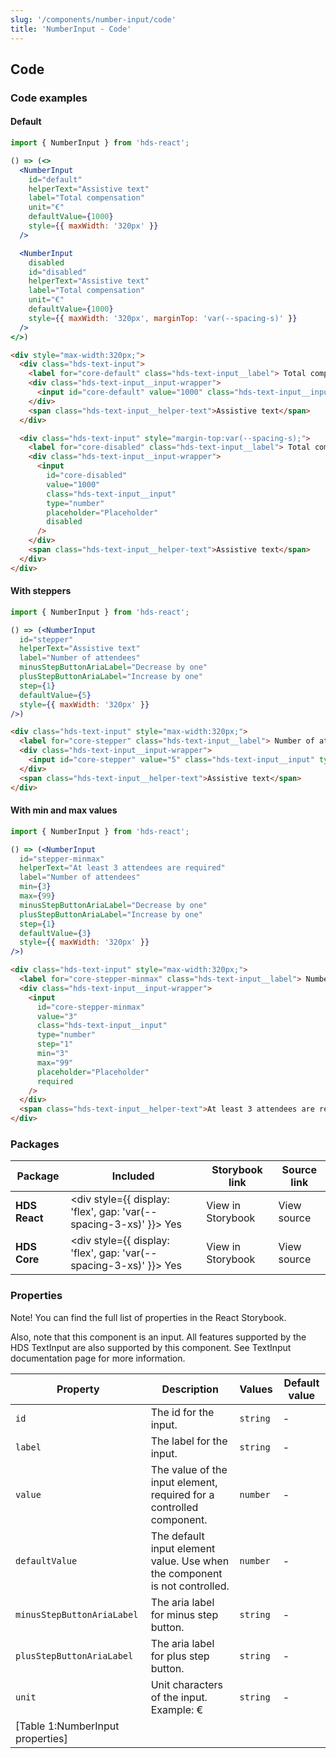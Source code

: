 ```yaml
---
slug: '/components/number-input/code'
title: 'NumberInput - Code'
---
```




## Code

### Code examples

#### Default

<Playground>

```jsx
import { NumberInput } from 'hds-react';

() => (<>
  <NumberInput
    id="default"
    helperText="Assistive text"
    label="Total compensation"
    unit="€"
    defaultValue={1000}
    style={{ maxWidth: '320px' }}
  />

  <NumberInput
    disabled
    id="disabled"
    helperText="Assistive text"
    label="Total compensation"
    unit="€"
    defaultValue={1000}
    style={{ maxWidth: '320px', marginTop: 'var(--spacing-s)' }}
  />
</>)
```

```html
<div style="max-width:320px;">
  <div class="hds-text-input">
    <label for="core-default" class="hds-text-input__label"> Total compensation (€) </label>
    <div class="hds-text-input__input-wrapper">
      <input id="core-default" value="1000" class="hds-text-input__input" type="number" placeholder="Placeholder" />
    </div>
    <span class="hds-text-input__helper-text">Assistive text</span>
  </div>

  <div class="hds-text-input" style="margin-top:var(--spacing-s);">
    <label for="core-disabled" class="hds-text-input__label"> Total compensation (€) </label>
    <div class="hds-text-input__input-wrapper">
      <input
        id="core-disabled"
        value="1000"
        class="hds-text-input__input"
        type="number"
        placeholder="Placeholder"
        disabled
      />
    </div>
    <span class="hds-text-input__helper-text">Assistive text</span>
  </div>
</div>
```

</Playground>

#### With steppers

<Playground>

```jsx
import { NumberInput } from 'hds-react';

() => (<NumberInput
  id="stepper"
  helperText="Assistive text"
  label="Number of attendees"
  minusStepButtonAriaLabel="Decrease by one"
  plusStepButtonAriaLabel="Increase by one"
  step={1}
  defaultValue={5}
  style={{ maxWidth: '320px' }}
/>)
```

```html
<div class="hds-text-input" style="max-width:320px;">
  <label for="core-stepper" class="hds-text-input__label"> Number of attendees </label>
  <div class="hds-text-input__input-wrapper">
    <input id="core-stepper" value="5" class="hds-text-input__input" type="number" step="1" placeholder="Placeholder" />
  </div>
  <span class="hds-text-input__helper-text">Assistive text</span>
</div>
```

</Playground>

#### With min and max values

<Playground>

```jsx
import { NumberInput } from 'hds-react';

() => (<NumberInput
  id="stepper-minmax"
  helperText="At least 3 attendees are required"
  label="Number of attendees"
  min={3}
  max={99}
  minusStepButtonAriaLabel="Decrease by one"
  plusStepButtonAriaLabel="Increase by one"
  step={1}
  defaultValue={3}
  style={{ maxWidth: '320px' }}
/>)
```

```html
<div class="hds-text-input" style="max-width:320px;">
  <label for="core-stepper-minmax" class="hds-text-input__label"> Number of attendees </label>
  <div class="hds-text-input__input-wrapper">
    <input
      id="core-stepper-minmax"
      value="3"
      class="hds-text-input__input"
      type="number"
      step="1"
      min="3"
      max="99"
      placeholder="Placeholder"
      required
    />
  </div>
  <span class="hds-text-input__helper-text">At least 3 attendees are required</span>
</div>
```

</Playground>

### Packages
| Package           | Included                                                                                        | Storybook link                                                                                                      | Source link                                                                                                                                                      |
| ----------------- | ----------------------------------------------------------------------------------------------- | ------------------------------------------------------------------------------------------------------------------- | ---------------------------------------------------------------------------------------------------------------------------------------------------------------- |
| **HDS React**     | <div style={{ display: 'flex', gap: 'var(--spacing-3-xs)' }}><IconCheckCircleFill /> Yes </div> | <Link openInNewTab openInNewTabAriaLabel="Opens in a new tab" href="/storybook/react/?path=/story/components-numberinput--default">View in Storybook</Link> | <ExternalLink openInNewTab openInNewTabAriaLabel="Opens in a new tab" href="https://github.com/City-of-Helsinki/helsinki-design-system/tree/master/packages/react/src/components/numberInput">View source</ExternalLink> |
| **HDS Core**      | <div style={{ display: 'flex', gap: 'var(--spacing-3-xs)' }}><IconCheckCircleFill /> Yes </div> | <Link openInNewTab openInNewTabAriaLabel="Opens in a new tab" href="/storybook/react/?path=/story/components-numberinput--default">View in Storybook</Link> | <ExternalLink openInNewTab openInNewTabAriaLabel="Opens in a new tab" href="https://github.com/City-of-Helsinki/helsinki-design-system/tree/master/packages/core/src/components/number-input">View source</ExternalLink> |

### Properties
Note! You can find the full list of properties in the <Link openInNewTab openInNewTabAriaLabel="Opens in a new tab" href="/storybook/react/?path=/story/components-numberinput--default">React Storybook.</Link>

Also, note that this component is an input. All features supported by the HDS TextInput are also supported by this component. See <InternalLink href="/components/text-input">TextInput documentation page</InternalLink> for more information.

| Property                         | Description                                                                | Values   | Default value |
| -------------------------------- | -------------------------------------------------------------------------- | -------- | ------------- |
| `id`                             | The id for the input.                                                      | `string` | -             |
| `label`                          | The label for the input.                                                   | `string` | -             |
| `value`                          | The value of the input element, required for a controlled component.       | `number` | -             |
| `defaultValue`                   | The default input element value. Use when the component is not controlled. | `number` | -             |
| `minusStepButtonAriaLabel`       | The aria label for minus step button.                                      | `string` | -             |
| `plusStepButtonAriaLabel`        | The aria label for plus step button.                                       | `string` | -             |
| `unit`                           | Unit characters of the input. Example: €                                   | `string` | -             |
| [Table 1:NumberInput properties] |
